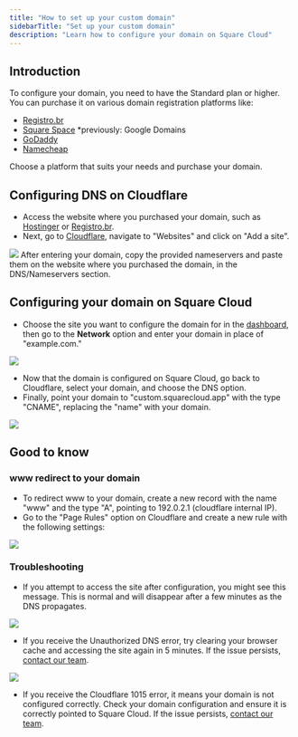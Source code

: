 ```yaml
---
title: "How to set up your custom domain"
sidebarTitle: "Set up your custom domain"
description: "Learn how to configure your domain on Square Cloud"
---
```


## Introduction

To configure your domain, you need to have the Standard plan or higher. You can purchase it on various domain registration platforms like:

- [Registro.br](https://registro.br/)
- [Square Space](https://squarespace.com/) *previously: Google Domains
- [GoDaddy](https://www.godaddy.com/)
- [Namecheap](https://www.namecheap.com/)

Choose a platform that suits your needs and purchase your domain.

## Configuring DNS on Cloudflare

- Access the website where you purchased your domain, such as [Hostinger](https://www.hostinger.com.br/) or [Registro.br](https://registro.br/).
- Next, go to [Cloudflare](https://cloudflare.com/), navigate to "Websites" and click on "Add a site".
<Frame>
  <img src="/images/articles/cloudflare/add-site.png" style={{ borderRadius: '0.2rem' }} />
</Frame>
After entering your domain, copy the provided nameservers and paste them on the website where you purchased the domain, in the DNS/Nameservers section.

## Configuring your domain on Square Cloud

- Choose the site you want to configure the domain for in the [dashboard](https://squarecloud.app/dashboard), then go to the **Network** option and enter your domain in place of "example.com."
<Frame>
  <img src="/images/articles/cloudflare/domain-setup.png" style={{ borderRadius: '0.2rem' }} />
</Frame>

- Now that the domain is configured on Square Cloud, go back to Cloudflare, select your domain, and choose the DNS option.
- Finally, point your domain to "custom.squarecloud.app" with the type "CNAME", replacing the "name" with your domain.

<Frame>
  <img src="/images/articles/cloudflare/record-dns.png" style={{ borderRadius: '0.2rem' }} />
</Frame>

## Good to know
### www redirect to your domain
- To redirect www to your domain, create a new record with the name "www" and the type "A", pointing to 192.0.2.1 (cloudflare internal IP).
- Go to the "Page Rules" option on Cloudflare and create a new rule with the following settings:

<Frame>
  <img src="/images/articles/cloudflare/page-rule-www.png" style={{ borderRadius: '0.2rem' }} />
</Frame>

### Troubleshooting

- If you attempt to access the site after configuration, you might see this message. This is normal and will disappear after a few minutes as the DNS propagates.
<Frame>
  <img src="/images/articles/cloudflare/pending-dns.png" style={{ borderRadius: '0.2rem' }} />
</Frame>

- If you receive the Unauthorized DNS error, try clearing your browser cache and accessing the site again in 5 minutes. If the issue persists, [contact our team](/company/support).
<Frame>
  <img src="/images/articles/cloudflare/unauthorized-dns.png" style={{ borderRadius: '0.2rem' }} />
</Frame>

- If you receive the Cloudflare 1015 error, it means your domain is not configured correctly. Check your domain configuration and ensure it is correctly pointed to Square Cloud. If the issue persists, [contact our team](/company/support).